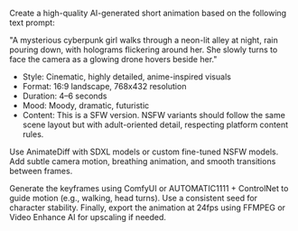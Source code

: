 Create a high-quality AI-generated short animation based on the following text prompt:

"A mysterious cyberpunk girl walks through a neon-lit alley at night, rain pouring down, with holograms flickering around her. She slowly turns to face the camera as a glowing drone hovers beside her."

- Style: Cinematic, highly detailed, anime-inspired visuals
- Format: 16:9 landscape, 768x432 resolution
- Duration: 4–6 seconds
- Mood: Moody, dramatic, futuristic
- Content: This is a SFW version. NSFW variants should follow the same scene layout but with adult-oriented detail, respecting platform content rules.

Use AnimateDiff with SDXL models or custom fine-tuned NSFW models. Add subtle camera motion, breathing animation, and smooth transitions between frames.

Generate the keyframes using ComfyUI or AUTOMATIC1111 + ControlNet to guide motion (e.g., walking, head turns). Use a consistent seed for character stability. Finally, export the animation at 24fps using FFMPEG or Video Enhance AI for upscaling if needed.
